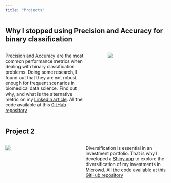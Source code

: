 ```yaml
---
title: "Projects"
---
```


## Why I stopped using Precision and Accuracy for binary classification

::: columns
::: {.column width="55%"}
Precision and Accuracy are the most common performance metrics when dealing with binary classification problems. Doing some research, I found out that they are not robust enough for frequent scenarios in biomedical data science. Find out why, and what is the alternative metric on my [LinkedIn article](https://www.linkedin.com/pulse/why-i-stopped-using-precision-accuracy-binary-andr%C3%A9s-lanz%C3%B3s/){target=_blank}. All the code available at this [GitHub repository](https://github.com/alanzos/performance_metrics_for_binary_classification){target=_blank}
:::

::: {.column width="5%"}
:::

::: {.column width="40%"}
![](jpg/precision_accuracy.jpg)
:::
:::

## Project 2

::: columns


::: {.column width="40%"}
![](images/Sales_Dashboard_shiny_flex.jpg)
:::


::: {.column width="5%"}
:::

::: {.column width="55%"}

Diversification is essential in an investment portfolio. That is why I developed a [Shiny app](https://andreslanzos.shinyapps.io/microwd_diversification/){target=_blank} to explore the diversification of my investments in [Microwd](https://www.microwd.es/en/){target=_blank}. All the code available at this [GitHub repository](https://github.com/alanzos/microwd_diversification){target=_blank}

:::


:::